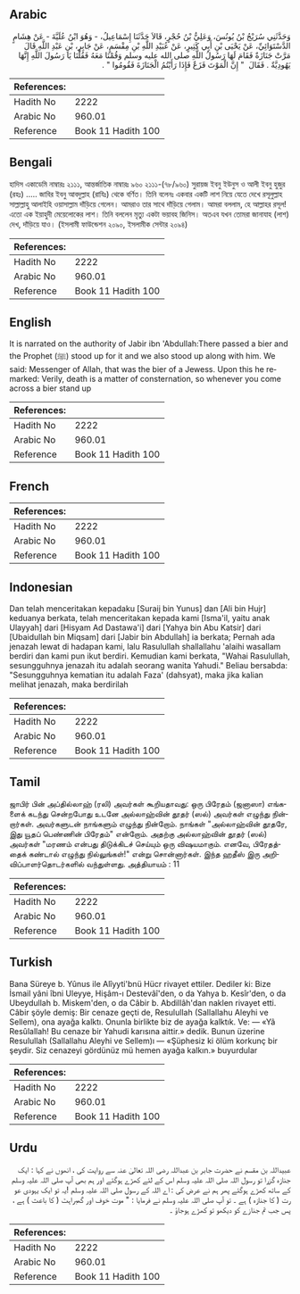 ## Arabic


<div dir="rtl" lang="ar" style={{fontSize:'larger',backgroundColor:'#f8f9fa',padding:20}}>
وَحَدَّثَنِي سُرَيْجُ بْنُ يُونُسَ، وَعَلِيُّ بْنُ حُجْرٍ، قَالاَ حَدَّثَنَا إِسْمَاعِيلُ، - وَهُوَ ابْنُ عُلَيَّةَ - عَنْ هِشَامٍ الدَّسْتَوَائِيِّ، عَنْ يَحْيَى بْنِ أَبِي كَثِيرٍ، عَنْ عُبَيْدِ اللَّهِ بْنِ مِقْسَمٍ، عَنْ جَابِرِ، بْنِ عَبْدِ اللَّهِ قَالَ مَرَّتْ جَنَازَةٌ فَقَامَ لَهَا رَسُولُ اللَّهِ صلى الله عليه وسلم وَقُمْنَا مَعَهُ فَقُلْنَا يَا رَسُولَ اللَّهِ إِنَّهَا يَهُودِيَّةٌ ‏.‏ فَقَالَ ‏ "‏ إِنَّ الْمَوْتَ فَزَعٌ فَإِذَا رَأَيْتُمُ الْجَنَازَةَ فَقُومُوا ‏"‏ ‏.‏
</div>
<div style={{backgroundColor:'#f8f9fa',padding:20, marginBottom: 10}}><table> <thead> <tr> <th>References:</th> <th></th> </tr> </thead> <tbody><tr><td>Hadith No</td><td>2222</td></tr><tr><td>Arabic No</td><td>960.01</td></tr><tr><td>Reference</td><td>Book 11 Hadith 100</td></tr></tbody></table></div>

## Bengali


<div dir="ltr" lang="bn" style={{fontSize:'larger',backgroundColor:'#f8f9fa',padding:20}}>
হাদিস একাডেমি নাম্বারঃ ২১১১, আন্তর্জাতিক নাম্বারঃ ৯৬০ ২১১১-(৭৮/৯৬০) সুরায়জ ইবনু ইউনুস ও আলী ইবনু হুজুর (রহঃ) ..... জাবির ইবনু আবদুল্লাহ (রাযিঃ) থেকে বর্ণিত। তিনি বলেনঃ একবার একটি লাশ নিয়ে যেতে দেখে রসূলুল্লাহ সাল্লাল্লাহু আলাইহি ওয়াসাল্লাম দাঁড়িয়ে গেলেন। আমরাও তার সাথে দাঁড়িয়ে গেলাম। আমরা বললাম, হে আল্লাহর রসূল! এতো এক ইয়াহুদী মেয়েলোকের লাশ। তিনি বললেন মৃত্যু একটা ভয়াবহ জিনিস। অতএব যখন তোমরা জানাযাহ (লাশ) দেখ, দাঁড়িয়ে যাও। (ইসলামী ফাউন্ডেশন ২০৯০, ইসলামীক সেন্টার ২০৯৪)
</div>
<div style={{backgroundColor:'#f8f9fa',padding:20, marginBottom: 10}}><table> <thead> <tr> <th>References:</th> <th></th> </tr> </thead> <tbody><tr><td>Hadith No</td><td>2222</td></tr><tr><td>Arabic No</td><td>960.01</td></tr><tr><td>Reference</td><td>Book 11 Hadith 100</td></tr></tbody></table></div>

## English


<div dir="ltr" lang="en" style={{fontSize:'larger',backgroundColor:'#f8f9fa',padding:20}}>
It is narrated on the authority of Jabir ibn 'Abdullah:There passed a bier and the Prophet (ﷺ) stood up for it and we also stood up along with him. We said: Messenger of Allah, that was the bier of a Jewess. Upon this he remarked: Verily, death is a matter of consternation, so whenever you come across a bier stand up
</div>
<div style={{backgroundColor:'#f8f9fa',padding:20, marginBottom: 10}}><table> <thead> <tr> <th>References:</th> <th></th> </tr> </thead> <tbody><tr><td>Hadith No</td><td>2222</td></tr><tr><td>Arabic No</td><td>960.01</td></tr><tr><td>Reference</td><td>Book 11 Hadith 100</td></tr></tbody></table></div>

## French


<div dir="ltr" lang="fr" style={{fontSize:'larger',backgroundColor:'#f8f9fa',padding:20}}>

</div>
<div style={{backgroundColor:'#f8f9fa',padding:20, marginBottom: 10}}><table> <thead> <tr> <th>References:</th> <th></th> </tr> </thead> <tbody><tr><td>Hadith No</td><td>2222</td></tr><tr><td>Arabic No</td><td>960.01</td></tr><tr><td>Reference</td><td>Book 11 Hadith 100</td></tr></tbody></table></div>

## Indonesian


<div dir="ltr" lang="id" style={{fontSize:'larger',backgroundColor:'#f8f9fa',padding:20}}>
Dan telah menceritakan kepadaku [Suraij bin Yunus] dan [Ali bin Hujr] keduanya berkata, telah menceritakan kepada kami [Isma'il, yaitu anak Ulayyah] dari [Hisyam Ad Dastawa'i] dari [Yahya bin Abu Katsir] dari [Ubaidullah bin Miqsam] dari [Jabir bin Abdullah] ia berkata; Pernah ada jenazah lewat di hadapan kami, lalu Rasulullah shallallahu 'alaihi wasallam berdiri dan kami pun ikut berdiri. Kemudian kami berkata, "Wahai Rasulullah, sesungguhnya jenazah itu adalah seorang wanita Yahudi." Beliau bersabda: "Sesungguhnya kematian itu adalah Faza' (dahsyat), maka jika kalian melihat jenazah, maka berdirilah
</div>
<div style={{backgroundColor:'#f8f9fa',padding:20, marginBottom: 10}}><table> <thead> <tr> <th>References:</th> <th></th> </tr> </thead> <tbody><tr><td>Hadith No</td><td>2222</td></tr><tr><td>Arabic No</td><td>960.01</td></tr><tr><td>Reference</td><td>Book 11 Hadith 100</td></tr></tbody></table></div>

## Tamil


<div dir="ltr" lang="ta" style={{fontSize:'larger',backgroundColor:'#f8f9fa',padding:20}}>
ஜாபிர் பின் அப்தில்லாஹ் (ரலி) அவர்கள் கூறியதாவது: ஒரு பிரேதம் (ஜனாஸா) எங்களைக் கடந்து சென்றபோது உடனே அல்லாஹ்வின் தூதர் (ஸல்) அவர்கள் எழுந்து நின்றார்கள். அவர்களுடன் நாங்களும் எழுந்து நின்றோம். நாங்கள் "அல்லாஹ்வின் தூதரே, இது யூதப் பெண்ணின் பிரேதம்" என்றோம். அதற்கு அல்லாஹ்வின் தூதர் (ஸல்) அவர்கள் "மரணம் என்பது திடுக்கிடச் செய்யும் ஒரு விஷயமாகும். எனவே, பிரேதத்தைக் கண்டால் எழுந்து நில்லுங்கள்!" என்று சொன்னார்கள். இந்த ஹதீஸ் இரு அறிவிப்பாளர்தொடர்களில் வந்துள்ளது. அத்தியாயம் : 11
</div>
<div style={{backgroundColor:'#f8f9fa',padding:20, marginBottom: 10}}><table> <thead> <tr> <th>References:</th> <th></th> </tr> </thead> <tbody><tr><td>Hadith No</td><td>2222</td></tr><tr><td>Arabic No</td><td>960.01</td></tr><tr><td>Reference</td><td>Book 11 Hadith 100</td></tr></tbody></table></div>

## Turkish


<div dir="ltr" lang="tr" style={{fontSize:'larger',backgroundColor:'#f8f9fa',padding:20}}>
Bana Süreye b. Yûnus ile Alîyyti'bnü Hücr rivayet ettiler. Dediler ki: Bize İsmail yâni îbni Uleyye, Hişâm-ı Destevâî'den, o da Yahya b. Kesîr'den, o da Ubeydullah b. Miskem'den, o da Câbir b. Abdillâh'dan naklen rivayet etti. Câbir şöyle demiş: Bir cenaze geçti de, Resulullah (Sallallahu Aleyhi ve Sellem), ona ayağa kalktı. Onunla birlikte biz de ayağa kalktık. Ve: — «Yâ Resûlallah! Bu cenaze bir Yahudi karısına aittir.» dedik. Bunun üzerine Resulullah (Sallallahu Aleyhi ve Sellem)ı — «Şüphesiz ki ölüm korkunç bir şeydir. Siz cenazeyi gördünüz mü hemen ayağa kalkın.» buyurdular
</div>
<div style={{backgroundColor:'#f8f9fa',padding:20, marginBottom: 10}}><table> <thead> <tr> <th>References:</th> <th></th> </tr> </thead> <tbody><tr><td>Hadith No</td><td>2222</td></tr><tr><td>Arabic No</td><td>960.01</td></tr><tr><td>Reference</td><td>Book 11 Hadith 100</td></tr></tbody></table></div>

## Urdu


<div dir="rtl" lang="ur" style={{fontSize:'larger',backgroundColor:'#f8f9fa',padding:20}}>
عبیداللہ بن مقسم نے حضرت جابر بن عبداللہ رضی اللہ تعالیٰ عنہ سے روایت کی ، انھوں نے کہا : ایک جنازہ گزرا تو رسول اللہ صلی اللہ علیہ وسلم اس کے لئے کھڑے ہوگئے اور ہم بھی آپ صلی اللہ علیہ وسلم کے ساتھ کھڑے ہوگئے پھر ہم نے عرض کی : اے اللہ کے رسول صلی اللہ علیہ وسلم !یہ تو ایک یہودی عو رت ( کا جنازہ ) ہے ۔ تو آپ صلی اللہ علیہ وسلم نے فرمایا : " موت خوف اور گھبراہٹ ( کا باعث ) ہے ، پس جب تم جنازے کو دیکھو تو کھڑے ہوجاؤ ۔
</div>
<div style={{backgroundColor:'#f8f9fa',padding:20, marginBottom: 10}}><table> <thead> <tr> <th>References:</th> <th></th> </tr> </thead> <tbody><tr><td>Hadith No</td><td>2222</td></tr><tr><td>Arabic No</td><td>960.01</td></tr><tr><td>Reference</td><td>Book 11 Hadith 100</td></tr></tbody></table></div>